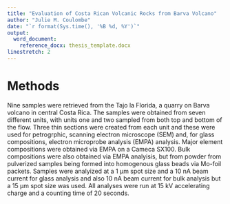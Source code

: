```yaml
---
title: "Evaluation of Costa Rican Volcanic Rocks from Barva Volcano"
author: "Julie M. Coulombe"
date: "`r format(Sys.time(), '%B %d, %Y')`"
output:
  word_document:
    reference_docx: thesis_template.docx
linestretch: 2
---
```



Methods
=========================================


Nine samples were retrieved from the Tajo la Florida, a quarry on Barva volcano in central Costa Rica.  The samples were obtained from seven different units, with units one and two sampled from both top and bottom of the flow.  Three thin sections were created from each unit and these were used for petrogrphic, scanning electron microscope (SEM) and, for glass compositions, electron microprobe analysis (EMPA) analysis.  Major element compositions were obtained via EMPA on a Cameca SX100.  Bulk compositions were also obtained via EMPA analyisis, but from powder from pulverized samples being formed into homogenous glass beads via Mo-foil packets. Samples were analyized at a 1 µm spot size and a 10 nA beam current for glass analysis and also 10 nA beam current for bulk analysis but a 15 µm spot size was used.  All analyses were run at 15 kV accelerating charge and a counting time of 20 seconds.

<!--- Making a note here for comments --->
